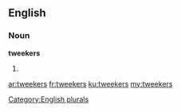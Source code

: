 ==English==

===Noun===
'''tweekers'''

# {{plural of|[[tweeker]]}}

[[Category:English plurals]]

[[ar:tweekers]]
[[fr:tweekers]]
[[ku:tweekers]]
[[my:tweekers]]
